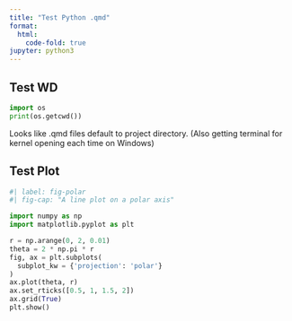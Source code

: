 ```yaml
---
title: "Test Python .qmd"
format:
  html:
    code-fold: true
jupyter: python3
---
```


## Test WD

```python
import os
print(os.getcwd())
```

Looks like .qmd files default to project directory. (Also getting terminal for kernel opening each time on Windows)

## Test Plot

```python
#| label: fig-polar
#| fig-cap: "A line plot on a polar axis"

import numpy as np
import matplotlib.pyplot as plt

r = np.arange(0, 2, 0.01)
theta = 2 * np.pi * r
fig, ax = plt.subplots(
  subplot_kw = {'projection': 'polar'} 
)
ax.plot(theta, r)
ax.set_rticks([0.5, 1, 1.5, 2])
ax.grid(True)
plt.show()
```